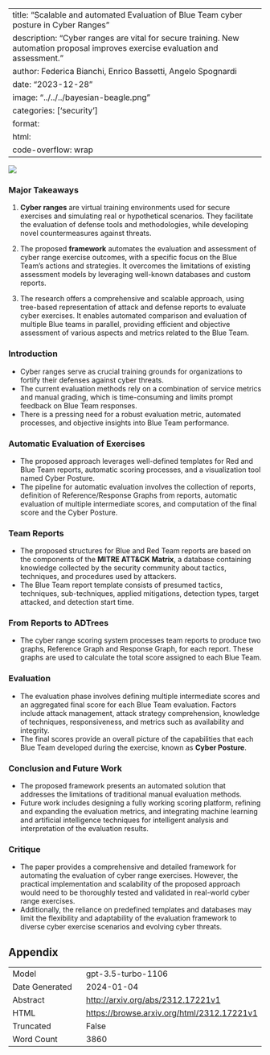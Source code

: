 
---
title: "Scalable and automated Evaluation of Blue Team cyber posture in Cyber Ranges"
description: "Cyber ranges are vital for secure training. New automation proposal improves exercise evaluation and assessment."
author: Federica Bianchi, Enrico Bassetti, Angelo Spognardi
date: "2023-12-28"
image: "../../../bayesian-beagle.png"
categories: ['security']
format:
  html:
    code-overflow: wrap
---

![](None)

### Major Takeaways

1. **Cyber ranges** are virtual training environments used for secure exercises and simulating real or hypothetical scenarios. They facilitate the evaluation of defense tools and methodologies, while developing novel countermeasures against threats.

2. The proposed **framework** automates the evaluation and assessment of cyber range exercise outcomes, with a specific focus on the Blue Team's actions and strategies. It overcomes the limitations of existing assessment models by leveraging well-known databases and custom reports.

3. The research offers a comprehensive and scalable approach, using tree-based representation of attack and defense reports to evaluate cyber exercises. It enables automated comparison and evaluation of multiple Blue teams in parallel, providing efficient and objective assessment of various aspects and metrics related to the Blue Team.

### Introduction

- Cyber ranges serve as crucial training grounds for organizations to fortify their defenses against cyber threats.
- The current evaluation methods rely on a combination of service metrics and manual grading, which is time-consuming and limits prompt feedback on Blue Team responses.
- There is a pressing need for a robust evaluation metric, automated processes, and objective insights into Blue Team performance.

### Automatic Evaluation of Exercises

- The proposed approach leverages well-defined templates for Red and Blue Team reports, automatic scoring processes, and a visualization tool named Cyber Posture.
- The pipeline for automatic evaluation involves the collection of reports, definition of Reference/Response Graphs from reports, automatic evaluation of multiple intermediate scores, and computation of the final score and the Cyber Posture.

### Team Reports

- The proposed structures for Blue and Red Team reports are based on the components of the **MITRE ATT&CK Matrix**, a database containing knowledge collected by the security community about tactics, techniques, and procedures used by attackers.
- The Blue Team report template consists of presumed tactics, techniques, sub-techniques, applied mitigations, detection types, target attacked, and detection start time.

### From Reports to ADTrees

- The cyber range scoring system processes team reports to produce two graphs, Reference Graph and Response Graph, for each report. These graphs are used to calculate the total score assigned to each Blue Team.

### Evaluation

- The evaluation phase involves defining multiple intermediate scores and an aggregated final score for each Blue Team evaluation. Factors include attack management, attack strategy comprehension, knowledge of techniques, responsiveness, and metrics such as availability and integrity.
- The final scores provide an overall picture of the capabilities that each Blue Team developed during the exercise, known as **Cyber Posture**.

### Conclusion and Future Work

- The proposed framework presents an automated solution that addresses the limitations of traditional manual evaluation methods.
- Future work includes designing a fully working scoring platform, refining and expanding the evaluation metrics, and integrating machine learning and artificial intelligence techniques for intelligent analysis and interpretation of the evaluation results.

### Critique

- The paper provides a comprehensive and detailed framework for automating the evaluation of cyber range exercises. However, the practical implementation and scalability of the proposed approach would need to be thoroughly tested and validated in real-world cyber range exercises.
- Additionally, the reliance on predefined templates and databases may limit the flexibility and adaptability of the evaluation framework to diverse cyber exercise scenarios and evolving cyber threats.

## Appendix

|          |          |
|----------|----------|
| Model     | gpt-3.5-turbo-1106       |
| Date Generated     | 2024-01-04       |
| Abstract | [http://arxiv.org/abs/2312.17221v1](http://arxiv.org/abs/2312.17221v1)        |
| HTML     | [https://browse.arxiv.org/html/2312.17221v1](https://browse.arxiv.org/html/2312.17221v1)       |
| Truncated       | False       |
| Word Count       | 3860       |